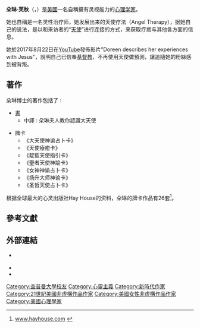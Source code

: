 {{Infobox writer
| name          = 朵琳·芙秋<br><small>Doreen Virtue</small>
| image         = 
| birth_name    = 
| birth_date    = {{birth date and age|1958|04|29}}
| birth_place   = 
| death_date    = 
| death_place   = 
| residence     = 
| nationality   = 
| education     = 
| alma_mater    = [[查普曼大學|查普曼大學]]
| occupation    = 
<!-- 未知參數 | religion      = [[基督教|基督教]]<small>（2017年至今）</small> -->
| spouse        = 
| partner       = 
| children      = 
| parents       = 
| relatives     = 
| signature     = 
| website       = {{URL|https://doreenvirtue.com/}}
}}
'''朵琳·芙秋'''（{{lang-en|Doreen Virtue}}，{{bd|1958年|4月29日||}}）是[[美國|美國]]一名自稱擁有灵视能力的[[心理学家|心理学家]]。

她也自稱是一名灵性治疗师，她发展出来的天使疗法（Angel Therapy），据她自己的说法，是以和来访者的“[[天使|天使]]”进行连接的方式，来获取疗癒与其他各方面的信息。

她於2017年8月22日在[[YouTube|YouTube]]發佈影片"Doreen describes her experiences with Jesus"，說明自己已信奉[[基督教|基督教]]，不再使用天使做預測，讓追隨她的粉絲感到被背叛。

==著作==
朵琳博士的著作包括了 :
* [[書|書]]
** 中譯 : 朵琳夫人教你認識大天使

* 牌卡
**《大天使神谕占卜卡》
**《天使療癒卡》
**《靛藍天使指引卡》
**《聖者天使神諭卡》
**《女神神谕占卜卡》
**《扬升大师神谕卡》
**《圣哲天使占卜卡》

根据全球最大的心灵出版社Hay House的资料，朵琳的牌卡作品有26套<ref>[http://www.hayhouse.com/combined.php?keyword=doreen+virtue&format=4&search_type=author&id_search=84 www.hayhouse.com] {{webarchive|url=https://web.archive.org/web/20131202235651/http://www.hayhouse.com/combined.php?keyword=doreen+virtue&format=4&search_type=author&id_search=84 |date=2013-12-02 }}</ref>。

==參考文獻==
{{Reflist}}

==外部連結==
* {{官方網站|https://doreenvirtue.com/}} {{en}}
* {{Facebook|DoreenVirtueForJesus}}
* {{Instagram|doreenvirtue}}

{{Authority control}}
{{DEFAULTSORT:Virtue, Doreen}}
[[Category:查普曼大學校友|Category:查普曼大學校友]]
[[Category:心靈主義|Category:心靈主義]]
[[Category:新時代作家|Category:新時代作家]]
[[Category:21世紀美國非虛構作品作家|Category:21世紀美國非虛構作品作家]]
[[Category:美國女性非虛構作品作家|Category:美國女性非虛構作品作家]]
[[Category:美國心理學家|Category:美國心理學家]]